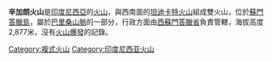 {{Infobox mountain
| Name = 辛加朗火山
| Photo = Singgalang.jpg
| Caption = 
| Elevation = 2,877米
| elevation_ref = 
| prominence = 
| listing = 
| Location = {{INA}}[[西蘇門答臘省|西蘇門答臘省]]
| Range = [[巴里桑山脈|巴里桑山脈]]
| Coordinates = {{coord|0|23|24|S|100|19|51|E|type:mountain}}
| topo = 
| Type = [[複式火山|複式火山]]
| age = 
| last_eruption = 
| first_ascent = 
| easiest_route = 
}}

'''辛加朗火山'''是[[印度尼西亞|印度尼西亞]]的[[火山|火山]]，與西南面的[[坦迪卡特火山|坦迪卡特火山]]組成雙火山，位於[[蘇門答臘島|蘇門答臘島]]，屬於[[巴里桑山脈|巴里桑山脈]]的一部分，行政方面由[[西蘇門答臘省|西蘇門答臘省]]負責管轄，海拔高度2,877米，沒有[[火山爆發|火山爆發]]的記錄。

[[Category:複式火山|Category:複式火山]]
[[Category:印度尼西亚火山|Category:印度尼西亚火山]]

{{Indonesia-stub}}